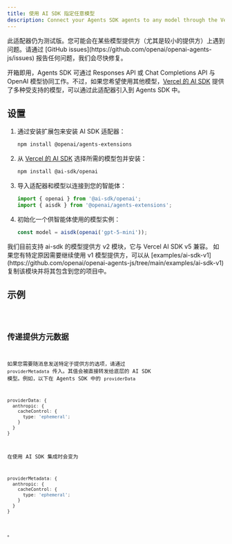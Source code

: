 ```yaml
---
title: 使用 AI SDK 指定任意模型
description: Connect your Agents SDK agents to any model through the Vercel's AI SDK
---
```



<Aside type="caution">
  此适配器仍为测试版。您可能会在某些模型提供方（尤其是较小的提供方）上遇到问题。请通过
  [GitHub issues](https://github.com/openai/openai-agents-js/issues)
  报告任何问题，我们会尽快修复。
</Aside>

开箱即用，Agents SDK 可通过 Responses API 或 Chat Completions API 与 OpenAI 模型协同工作。不过，如果您希望使用其他模型，[Vercel 的 AI SDK](https://sdk.vercel.ai/) 提供了多种受支持的模型，可以通过此适配器引入到 Agents SDK 中。

## 设置

<Steps>

1. 通过安装扩展包来安装 AI SDK 适配器：

   ```bash
   npm install @openai/agents-extensions
   ```

2. 从 [Vercel 的 AI SDK](https://ai-sdk.dev/docs/foundations/providers-and-models) 选择所需的模型包并安装：

   ```bash
   npm install @ai-sdk/openai
   ```

3. 导入适配器和模型以连接到您的智能体：

   ```typescript
   import { openai } from '@ai-sdk/openai';
   import { aisdk } from '@openai/agents-extensions';
   ```

4. 初始化一个供智能体使用的模型实例：

   ```typescript
   const model = aisdk(openai('gpt-5-mini'));
   ```

</Steps>

<Aside type="caution">
  我们目前支持 ai-sdk 的模型提供方 v2 模块，它与 Vercel AI SDK v5 兼容。
  如果您有特定原因需要继续使用 v1 模型提供方，可以从
  [examples/ai-sdk-v1](https://github.com/openai/openai-agents-js/tree/main/examples/ai-sdk-v1)
  复制该模块并将其包含到您的项目中。
</Aside>

## 示例

<Code lang="typescript" code={aiSdkSetupExample} title="AI SDK 设置" />

## 传递提供方元数据

如果您需要随消息发送特定于提供方的选项，请通过 `providerMetadata` 传入。其值会被直接转发给底层的 AI SDK 模型。例如，以下在 Agents SDK 中的 `providerData`

```ts
providerData: {
  anthropic: {
    cacheControl: {
      type: 'ephemeral';
    }
  }
}
```

在使用 AI SDK 集成时会变为

```ts
providerMetadata: {
  anthropic: {
    cacheControl: {
      type: 'ephemeral';
    }
  }
}
```

。
